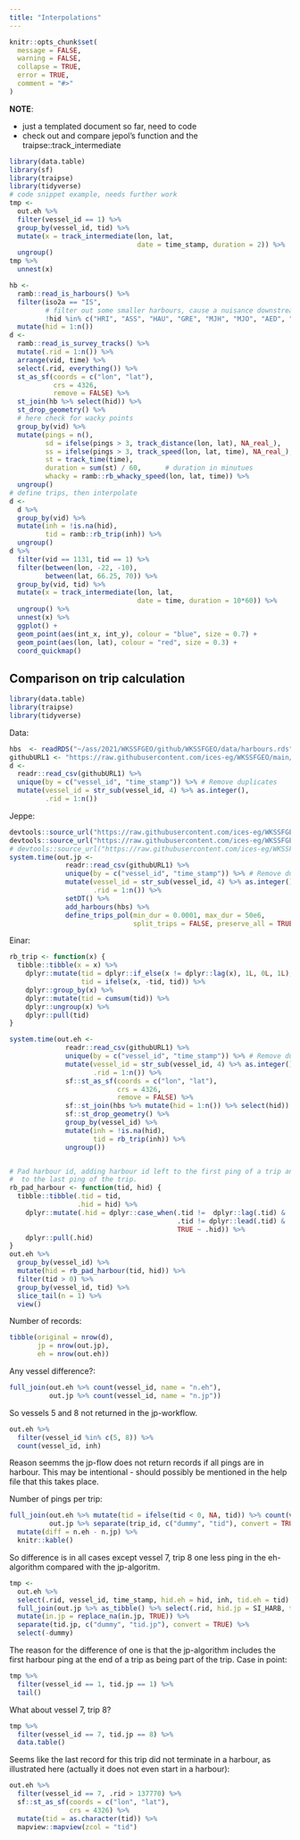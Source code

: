 ```yaml
---
title: "Interpolations"
---
```


```r
knitr::opts_chunk$set(
  message = FALSE, 
  warning = FALSE,
  collapse = TRUE,
  error = TRUE,
  comment = "#>"
)
```

**NOTE**: 

* just a templated document so far, need to code
* check out and compare jepol's function and the traipse::track_intermediate

```r
library(data.table)
library(sf)
library(traipse)
library(tidyverse)
# code snippet example, needs further work
tmp <-
  out.eh %>% 
  filter(vessel_id == 1) %>% 
  group_by(vessel_id, tid) %>% 
  mutate(x = track_intermediate(lon, lat,
                                date = time_stamp, duration = 2)) %>% 
  ungroup()
tmp %>% 
  unnest(x)

hb <- 
  ramb::read_is_harbours() %>%
  filter(iso2a == "IS",
         # filter out some smaller harbours, cause a nuisance downstream
         !hid %in% c("HRI", "ASS", "HAU", "GRE", "MJH", "MJO", "AED", "HJA")) %>% 
  mutate(hid = 1:n())
d <- 
  ramb::read_is_survey_tracks() %>% 
  mutate(.rid = 1:n()) %>% 
  arrange(vid, time) %>% 
  select(.rid, everything()) %>% 
  st_as_sf(coords = c("lon", "lat"),
           crs = 4326,
           remove = FALSE) %>% 
  st_join(hb %>% select(hid)) %>% 
  st_drop_geometry() %>% 
  # here check for wacky points
  group_by(vid) %>% 
  mutate(pings = n(),
         sd = ifelse(pings > 3, track_distance(lon, lat), NA_real_),
         ss = ifelse(pings > 3, track_speed(lon, lat, time), NA_real_),
         st = track_time(time),
         duration = sum(st) / 60,      # duration in minutues
         whacky = ramb::rb_whacky_speed(lon, lat, time)) %>% 
  ungroup()
# define trips, then interpolate
d <- 
  d %>% 
  group_by(vid) %>% 
  mutate(inh = !is.na(hid),
         tid = ramb::rb_trip(inh)) %>% 
  ungroup()
d %>% 
  filter(vid == 1131, tid == 1) %>% 
  filter(between(lon, -22, -10),
         between(lat, 66.25, 70)) %>% 
  group_by(vid, tid) %>% 
  mutate(x = track_intermediate(lon, lat,
                                date = time, duration = 10*60)) %>% 
  ungroup() %>% 
  unnest(x) %>% 
  ggplot() +
  geom_point(aes(int_x, int_y), colour = "blue", size = 0.7) +
  geom_point(aes(lon, lat), colour = "red", size = 0.3) +
  coord_quickmap()
  ```


## Comparison on trip calculation

```r
library(data.table)
library(traipse)
library(tidyverse)
```

Data:

```r
hbs  <- readRDS("~/ass/2021/WKSSFGEO/github/WKSSFGEO/data/harbours.rds")
githubURL1 <- "https://raw.githubusercontent.com/ices-eg/WKSSFGEO/main/data-examples/example_data_AIS.csv"
d <- 
  readr::read_csv(githubURL1) %>% 
  unique(by = c("vessel_id", "time_stamp")) %>% # Remove duplicates
  mutate(vessel_id = str_sub(vessel_id, 4) %>% as.integer(),
         .rid = 1:n())
```


Jeppe:

```r
devtools::source_url("https://raw.githubusercontent.com/ices-eg/WKSSFGEO/main/R-dev/jepol/define_trips_pol.R")
devtools::source_url("https://raw.githubusercontent.com/ices-eg/WKSSFGEO/main/R-dev/jepol/add_harbours.R")
# devtools::source_url("https://raw.githubusercontent.com/ices-eg/WKSSFGEO/main/R-dev/jepol/interpolate_ais.R")
system.time(out.jp <-
              readr::read_csv(githubURL1) %>% 
              unique(by = c("vessel_id", "time_stamp")) %>% # Remove duplicates
              mutate(vessel_id = str_sub(vessel_id, 4) %>% as.integer(),
                     .rid = 1:n()) %>% 
              setDT() %>% 
              add_harbours(hbs) %>% 
              define_trips_pol(min_dur = 0.0001, max_dur = 50e6, 
                               split_trips = FALSE, preserve_all = TRUE))
```

Einar:

```r
rb_trip <- function(x) {
  tibble::tibble(x = x) %>% 
    dplyr::mutate(tid = dplyr::if_else(x != dplyr::lag(x), 1L, 0L, 1L),
                  tid = ifelse(x, -tid, tid)) %>% 
    dplyr::group_by(x) %>% 
    dplyr::mutate(tid = cumsum(tid)) %>% 
    dplyr::ungroup(x) %>% 
    dplyr::pull(tid)
}

system.time(out.eh <- 
              readr::read_csv(githubURL1) %>% 
              unique(by = c("vessel_id", "time_stamp")) %>% # Remove duplicates
              mutate(vessel_id = str_sub(vessel_id, 4) %>% as.integer(),
                     .rid = 1:n()) %>% 
              sf::st_as_sf(coords = c("lon", "lat"),
                           crs = 4326,
                           remove = FALSE) %>% 
              sf::st_join(hbs %>% mutate(hid = 1:n()) %>% select(hid)) %>% 
              sf::st_drop_geometry() %>% 
              group_by(vessel_id) %>% 
              mutate(inh = !is.na(hid),
                     tid = rb_trip(inh)) %>% 
              ungroup())


# Pad harbour id, adding harbour id left to the first ping of a trip and harbour id entered
#  to the last ping of the trip.
rb_pad_harbour <- function(tid, hid) {
  tibble::tibble(.tid = tid,
                 .hid = hid) %>% 
    dplyr::mutate(.hid = dplyr::case_when(.tid !=  dplyr::lag(.tid) & .tid > 0 ~  dplyr::lag(.hid),
                                          .tid != dplyr::lead(.tid) & .tid > 0 ~ dplyr::lead(.hid),
                                          TRUE ~ .hid)) %>% 
    dplyr::pull(.hid)
}
out.eh %>% 
  group_by(vessel_id) %>% 
  mutate(hid = rb_pad_harbour(tid, hid)) %>% 
  filter(tid > 0) %>% 
  group_by(vessel_id, tid) %>% 
  slice_tail(n = 1) %>% 
  view()
```

Number of records:

```r
tibble(original = nrow(d),
       jp = nrow(out.jp),
       eh = nrow(out.eh))
```

Any vessel difference?:

```r
full_join(out.eh %>% count(vessel_id, name = "n.eh"),
          out.jp %>% count(vessel_id, name = "n.jp"))
```

So vessels 5 and 8 not returned in the jp-workflow.

```r
out.eh %>% 
  filter(vessel_id %in% c(5, 8)) %>% 
  count(vessel_id, inh)
```

Reason seemms the jp-flow does not return records if all pings are in harbour. This may be intentional - should possibly be mentioned in the help file that this takes place.

Number of pings per trip:

```r
full_join(out.eh %>% mutate(tid = ifelse(tid < 0, NA, tid)) %>% count(vessel_id, tid, name = "n.eh"),
          out.jp %>% separate(trip_id, c("dummy", "tid"), convert = TRUE) %>% count(vessel_id, tid, name = "n.jp")) %>% 
  mutate(diff = n.eh - n.jp) %>% 
  knitr::kable()
```

So difference is in all cases except vessel 7, trip 8 one less ping in the eh-algorithm compared with the jp-algoritm. 

```r
tmp <-
  out.eh %>%
  select(.rid, vessel_id, time_stamp, hid.eh = hid, inh, tid.eh = tid) %>%
  full_join(out.jp %>% as_tibble() %>% select(.rid, hid.jp = SI_HARB, tid.jp = trip_id) %>% mutate(in.jp = TRUE)) %>%
  mutate(in.jp = replace_na(in.jp, TRUE)) %>%
  separate(tid.jp, c("dummy", "tid.jp"), convert = TRUE) %>%
  select(-dummy)
```

The reason for the difference of one is that the jp-algorithm includes the first harbour ping at the end of a trip as being part of the trip. Case in point:

```r
tmp %>% 
  filter(vessel_id == 1, tid.jp == 1) %>% 
  tail()
```

What about vessel 7, trip 8? 

```r
tmp %>% 
  filter(vessel_id == 7, tid.jp == 8) %>% 
  data.table()
```

Seems like the last record for this trip did not terminate in a harbour, as illustrated here (actually it does not even start in a harbour):

```r
out.eh %>% 
  filter(vessel_id == 7, .rid > 137770) %>% 
  sf::st_as_sf(coords = c("lon", "lat"),
               crs = 4326) %>% 
  mutate(tid = as.character(tid)) %>% 
  mapview::mapview(zcol = "tid")
```
